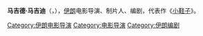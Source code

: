 {{BLP unsourced|time=2020-06-17T01:09:02+00:00}}

{{Infobox person
| name = 马吉德·马吉迪
| native_name = مجید مجیدی
| native_name_lang = fa
| image = The Sun movie press conference 2020-02-10 19.jpg
| caption = 2020年2月
| birth_name = Majid Majidi
| birth_date = {{Birth date and age|df=yes|1959|4|17}}
| birth_place = {{IRN}}[[吉蘭省|吉蘭省]]{{link-en|哈什特帕爾|Hashtpar}}
| occupation = 导演、编剧、製作人
| years_active = 1981–
| spouse = 
| children = 2
| notable_works = ''Children of Heaven''<br>''The Color of Paradise''<br>''Muhammad: The Messenger of God''
| website = {{URL|http://www.cinemajidi.com/}}
}}

'''马吉德·马吉迪'''（{{lang-fa|مجید مجیدی}}，{{bd|1959年|4月17日|}}），[[伊朗|伊朗]]电影导演、制片人、编剧，代表作《[[小鞋子_(电影)|小鞋子]]》。

{{Authority control}}
{{DEFAULTSORT:Majidi}}
[[Category:伊朗电影导演|Category:伊朗电影导演]]
[[Category:电影导演|Category:电影导演]]
[[Category:伊朗编剧|Category:伊朗编剧]]
{{Iran-bio-stub}}